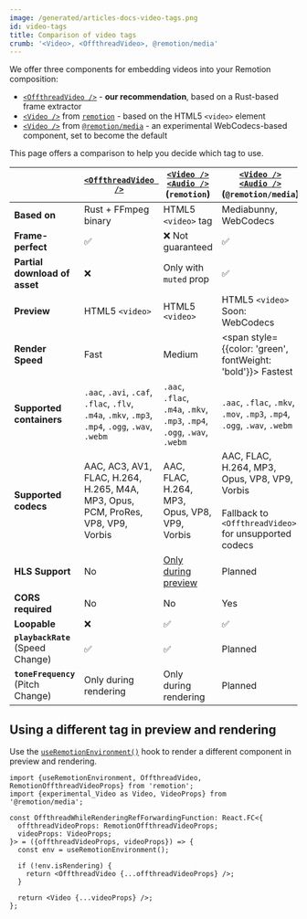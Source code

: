 ```yaml
---
image: /generated/articles-docs-video-tags.png
id: video-tags
title: Comparison of video tags
crumb: '<Video>, <OffthreadVideo>, @remotion/media'
---
```


We offer three components for embedding videos into your Remotion composition:

- [`<OffthreadVideo />`](/docs/offthreadvideo) - **our recommendation**, based on a Rust-based frame extractor
- [`<Video />`](/docs/video) from [`remotion`](/docs/remotion) - based on the HTML5 `<video>` element
- [`<Video />`](/docs/media/video) from [`@remotion/media`](/docs/media) - an experimental WebCodecs-based component, set to become the default

This page offers a comparison to help you decide which tag to use.

|                                          | [`<OffthreadVideo />`](/docs/offthreadvideo)                                                     | [`<Video />`](/docs/video) <br/> [`<Audio />`](/docs/audio) <br/> (`remotion`) | [`<Video />`](/docs/media/video) <br/> [`<Audio />`](/docs/media/audio) (`@remotion/media`)                    |
| ---------------------------------------- | ------------------------------------------------------------------------------------------------ | ------------------------------------------------------------------------------ | -------------------------------------------------------------------------------------------------------------- |
| **Based on**                             | Rust + FFmpeg binary                                                                             | HTML5 `<video>` tag                                                            | Mediabunny, WebCodecs                                                                                          |
| **Frame-perfect**                        | ✅                                                                                               | ❌ Not guaranteed                                                              | ✅                                                                                                             |
| **Partial download of asset**            | ❌                                                                                               | Only with `muted` prop                                                         | ✅                                                                                                             |
| **Preview**                              | HTML5 `<video>`                                                                                  | HTML5 `<video>`                                                                | HTML5 `<video>` <br/> Soon: WebCodecs                                                                          |
| **Render Speed**                         | Fast                                                                                             | Medium                                                                         | <span style={{color: 'green', fontWeight: 'bold'}}> Fastest </span>                                            |
| **Supported containers**                 | `.aac`, `.avi`, `.caf`, `.flac`, `.flv`, `.m4a`, `.mkv`, `.mp3`, `.mp4`, `.ogg`, `.wav`, `.webm` | `.aac`, `.flac`, `.m4a`, `.mkv`, `.mp3`, `.mp4`, `.ogg`, `.wav`, `.webm`       | `.aac`, `.flac`, `.mkv`, `.mov`, `.mp3`, `.mp4`, `.ogg`, `.wav`, `.webm`                                       |
| **Supported codecs**                     | AAC, AC3, AV1, FLAC, H.264, H.265, M4A, MP3, Opus, PCM, ProRes, VP8, VP9, Vorbis                 | AAC, FLAC, H.264, MP3, Opus, VP8, VP9, Vorbis                                  | AAC, FLAC, H.264, MP3, Opus, VP8, VP9, Vorbis <br/><br/> Fallback to `<OffthreadVideo>` for unsupported codecs |
| **HLS Support**                          | No                                                                                               | [Only during preview](/docs/miscellaneous/snippets/hls)                        | Planned                                                                                                        |
| **CORS required**                        | No                                                                                               | No                                                                             | Yes                                                                                                            |
| **Loopable**                             | ❌                                                                                               | ✅                                                                             | ✅                                                                                                             |
| **`playbackRate`** <br/> (Speed Change)  | ✅                                                                                               | ✅                                                                             | Planned                                                                                                        |
| **`toneFrequency`** <br/> (Pitch Change) | Only during rendering                                                                            | Only during rendering                                                          | Planned                                                                                                        |

## Using a different tag in preview and rendering

Use the [`useRemotionEnvironment()`](/docs/use-remotion-environment) hook to render a different component in preview and rendering.

```tsx twoslash title="OffthreadVideo during preview, @remotion/media during rendering"
import {useRemotionEnvironment, OffthreadVideo, RemotionOffthreadVideoProps} from 'remotion';
import {experimental_Video as Video, VideoProps} from '@remotion/media';

const OffthreadWhileRenderingRefForwardingFunction: React.FC<{
  offthreadVideoProps: RemotionOffthreadVideoProps;
  videoProps: VideoProps;
}> = ({offthreadVideoProps, videoProps}) => {
  const env = useRemotionEnvironment();

  if (!env.isRendering) {
    return <OffthreadVideo {...offthreadVideoProps} />;
  }

  return <Video {...videoProps} />;
};
```
